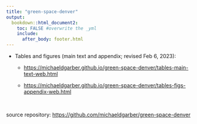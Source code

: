 ```yaml
---
title: "green-space-denver"
output: 
  bookdown::html_document2:
    toc: FALSE #overwrite the _yml
    include: 
      after_body: footer.html
---
```



-   Tables and figures (main text and appendix; revised Feb 6, 2023):

    -   <https://michaeldgarber.github.io/green-space-denver/tables-main-text-web.html>

    -   <https://michaeldgarber.github.io/green-space-denver/tables-figs-appendix-web.html>



<br>

source repository: <https://github.com/michaeldgarber/green-space-denver>
